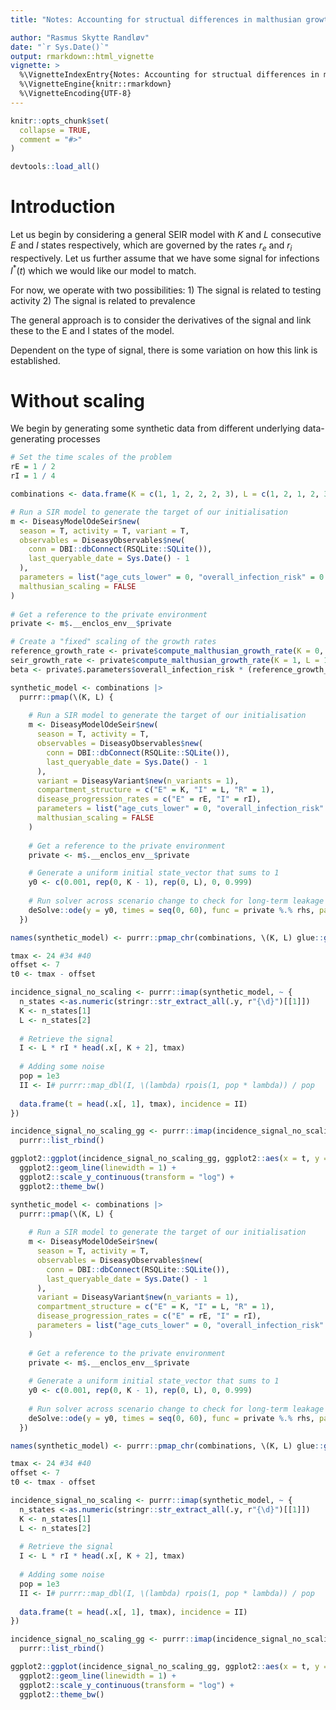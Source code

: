 ```yaml
---
title: "Notes: Accounting for structual differences in malthusian growth rates"

author: "Rasmus Skytte Randløv"
date: "`r Sys.Date()`"
output: rmarkdown::html_vignette
vignette: >
  %\VignetteIndexEntry{Notes: Accounting for structual differences in malthusian growth rates}
  %\VignetteEngine{knitr::rmarkdown}
  %\VignetteEncoding{UTF-8}
---
```


```r
knitr::opts_chunk$set(
  collapse = TRUE,
  comment = "#>"
)

devtools::load_all()
```

# Introduction
Let us begin by considering a general SEIR model with $K$ and $L$ consecutive $E$ and $I$ states respectively, which are governed by the rates $r_e$ and $r_i$ respectively.
Let us further assume that we have some signal for infections $I^*(t)$ which we would like our model to match.

For now, we operate with two possibilities:
1) The signal is related to testing activity
2) The signal is related to prevalence

The general approach is to consider the derivatives of the signal and link these to the E and I states of the model.

Dependent on the type of signal, there is some variation on how this link is established.


# Without scaling

We begin by generating some synthetic data from different underlying data-generating processes
```r
# Set the time scales of the problem
rE = 1 / 2
rI = 1 / 4

combinations <- data.frame(K = c(1, 1, 2, 2, 2, 3), L = c(1, 2, 1, 2, 3, 3))

# Run a SIR model to generate the target of our initialisation
m <- DiseasyModelOdeSeir$new(
  season = T, activity = T, variant = T,
  observables = DiseasyObservables$new(
    conn = DBI::dbConnect(RSQLite::SQLite()),
    last_queryable_date = Sys.Date() - 1
  ),
  parameters = list("age_cuts_lower" = 0, "overall_infection_risk" = 0.6),
  malthusian_scaling = FALSE
)
    
# Get a reference to the private environment
private <- m$.__enclos_env__$private

# Create a "fixed" scaling of the growth rates
reference_growth_rate <- private$compute_malthusian_growth_rate(K = 0, L = 1, age_cuts_lower = 0)
seir_growth_rate <- private$compute_malthusian_growth_rate(K = 1, L = 1, age_cuts_lower = 0)
beta <- private$.parameters$overall_infection_risk * (reference_growth_rate / seir_growth_rate)  

synthetic_model <- combinations |>
  purrr::pmap(\(K, L) {
    
    # Run a SIR model to generate the target of our initialisation
    m <- DiseasyModelOdeSeir$new(
      season = T, activity = T,
      observables = DiseasyObservables$new(
        conn = DBI::dbConnect(RSQLite::SQLite()),
        last_queryable_date = Sys.Date() - 1
      ),
      variant = DiseasyVariant$new(n_variants = 1),
      compartment_structure = c("E" = K, "I" = L, "R" = 1),
      disease_progression_rates = c("E" = rE, "I" = rI),
      parameters = list("age_cuts_lower" = 0, "overall_infection_risk" = beta),
      malthusian_scaling = FALSE
    )
    
    # Get a reference to the private environment
    private <- m$.__enclos_env__$private

    # Generate a uniform initial state_vector that sums to 1
    y0 <- c(0.001, rep(0, K - 1), rep(0, L), 0, 0.999)
    
    # Run solver across scenario change to check for long-term leakage
    deSolve::ode(y = y0, times = seq(0, 60), func = private %.% rhs, parms = NULL)
  })

names(synthetic_model) <- purrr::pmap_chr(combinations, \(K, L) glue::glue("L = {L}, K = {K}"))

tmax <- 24 #34 #40
offset <- 7
t0 <- tmax - offset

incidence_signal_no_scaling <- purrr::imap(synthetic_model, ~ {
  n_states <-as.numeric(stringr::str_extract_all(.y, r"{\d}")[[1]])
  K <- n_states[1]
  L <- n_states[2]
  
  # Retrieve the signal
  I <- L * rI * head(.x[, K + 2], tmax)
  
  # Adding some noise
  pop = 1e3
  II <- I# purrr::map_dbl(I, \(lambda) rpois(1, pop * lambda)) / pop  
  
  data.frame(t = head(.x[, 1], tmax), incidence = II)
})

incidence_signal_no_scaling_gg <- purrr::imap(incidence_signal_no_scaling, ~ dplyr::mutate(.x, true_configuration = .y)) |>
  purrr::list_rbind()

ggplot2::ggplot(incidence_signal_no_scaling_gg, ggplot2::aes(x = t, y = incidence, color = true_configuration)) +
  ggplot2::geom_line(linewidth = 1) + 
  ggplot2::scale_y_continuous(transform = "log") +
  ggplot2::theme_bw()
```


```r
synthetic_model <- combinations |>
  purrr::pmap(\(K, L) {
    
    # Run a SIR model to generate the target of our initialisation
    m <- DiseasyModelOdeSeir$new(
      season = T, activity = T,
      observables = DiseasyObservables$new(
        conn = DBI::dbConnect(RSQLite::SQLite()),
        last_queryable_date = Sys.Date() - 1
      ),
      variant = DiseasyVariant$new(n_variants = 1),
      compartment_structure = c("E" = K, "I" = L, "R" = 1),
      disease_progression_rates = c("E" = rE, "I" = rI),
      parameters = list("age_cuts_lower" = 0, "overall_infection_risk" = 0.6)
    )
    
    # Get a reference to the private environment
    private <- m$.__enclos_env__$private
    
    # Generate a uniform initial state_vector that sums to 1
    y0 <- c(0.001, rep(0, K - 1), rep(0, L), 0, 0.999)
    
    # Run solver across scenario change to check for long-term leakage
    deSolve::ode(y = y0, times = seq(0, 60), func = private %.% rhs, parms = NULL)
  })

names(synthetic_model) <- purrr::pmap_chr(combinations, \(K, L) glue::glue("L = {L}, K = {K}"))

tmax <- 24 #34 #40
offset <- 7
t0 <- tmax - offset

incidence_signal_no_scaling <- purrr::imap(synthetic_model, ~ {
  n_states <-as.numeric(stringr::str_extract_all(.y, r"{\d}")[[1]])
  K <- n_states[1]
  L <- n_states[2]
  
  # Retrieve the signal
  I <- L * rI * head(.x[, K + 2], tmax)
  
  # Adding some noise
  pop = 1e3
  II <- I# purrr::map_dbl(I, \(lambda) rpois(1, pop * lambda)) / pop  
  
  data.frame(t = head(.x[, 1], tmax), incidence = II)
})

incidence_signal_no_scaling_gg <- purrr::imap(incidence_signal_no_scaling, ~ dplyr::mutate(.x, true_configuration = .y)) |>
  purrr::list_rbind()

ggplot2::ggplot(incidence_signal_no_scaling_gg, ggplot2::aes(x = t, y = incidence, color = true_configuration)) +
  ggplot2::geom_line(linewidth = 1) + 
  ggplot2::scale_y_continuous(transform = "log") +
  ggplot2::theme_bw()
```
